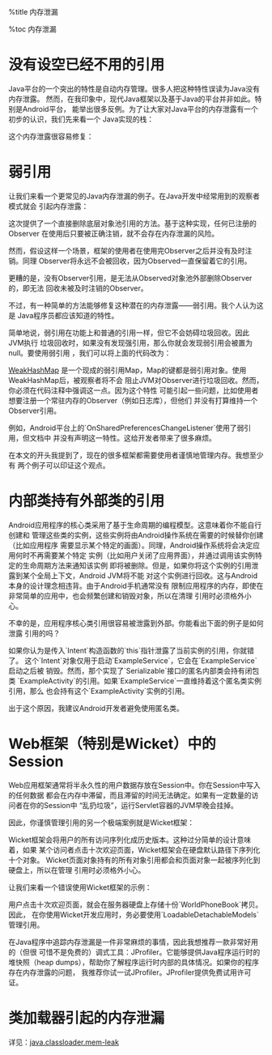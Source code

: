 %title 内存泄漏

%toc 内存泄漏

= 没有设空已经不用的引用 =

Java平台的一个突出的特性是自动内存管理。很多人把这种特性误读为Java没有内存泄露。
然而，在我印象中，现代Java框架以及基于Java的平台并非如此。特别是Android平台，
能举出很多反例。为了让大家对Java平台的内存泄露有一个初步的认识，我们先来看一个
Java实现的栈：

{{{class="brush: java; highlight: [10]"
class SimpleStack {
 
    private final Object[] objectPool = new Object[10];
    private int pointer = -1;
 
    public Object pop() {
        if(pointer < 0) {
            throw new IllegalStateException("no elements on stack");
        }
        return objectPool[pointer--]; // Error: not free the reference
    }
 
    public Object peek() {
        if(pointer < 0) {
            throw new IllegalStateException("no elements on stack");
        }
        return objectPool[pointer];
 
    }
 
    public void push(Object object) {
        if(pointer > 8) {
            throw new IllegalStateException("stack overflow");
        }
        objectPool[++pointer] = object;
    }
}
}}}

这个内存泄露很容易修复：

{{{class="brush: java; highlight: [8]"
public Object pop() {
    if (pointer < 1) {
        throw new IllegalStateException("no elements on stack");
    }
    try {
        return objectPool[pointer];
    } finally {
        objectPool[pointer--] = null;
    }
}
}}}

= 弱引用 =

让我们来看一个更常见的Java内存泄漏的例子。在Java开发中经常用到的观察者模式就会
引起内存泄露：

{{{class="brush: java"
class Observed {
 
    public interface Observer {
        void update();
    }
 
    private Collection<Observer> observers = new HashSet<Observer>();
 
    void addListener(Observer observer) {
        observers.add(observer);
    }
 
    void removeListener(Observer observer) {
        observers.remove(observer);
    }
 
}
}}}

这次提供了一个直接删除底层对象池引用的方法。基于这种实现，任何已注册的Observer
在使用后只要被正确注销，就不会存在内存泄漏的风险。

然而，假设这样一个场景，框架的使用者在使用完Observer之后并没有及时注销。同理
Observer将永远不会被回收，因为Observed一直保留着它的引用。

更糟的是，没有Observer引用，是无法从Observed对象池外部删除Observer的，即无法
回收未被及时注销的Observer。

不过，有一种简单的方法能够修复这种潜在的内存泄露——弱引用。我个人认为这是
Java程序员都应该知道的特性。

简单地说，弱引用在功能上和普通的引用一样，但它不会妨碍垃圾回收。因此JVM执行
垃圾回收时，如果没有发现强引用，那么你就会发现弱引用会被置为null。要使用弱引用
，我们可以将上面的代码改为：

{{{class="brush: java"
private Collection<Observer> observers = Collections.newSetFromMap(
        new WeakHashMap<Observer, Boolean>());
}}}

[[http://docs.oracle.com/javase/6/docs/api/java/util/WeakHashMap.html|WeakHashMap]]
是一个现成的弱引用Map，Map的键都是弱引用对象。使用WeakHashMap后，被观察者将不会
阻止JVM对Observer进行垃圾回收。然而，你必须在代码注释中强调这一点。因为这个特性
可能引起一些问题，比如使用者想要注册一个常驻内存的Observer（例如日志库），但他们
并没有打算维持一个Observer引用。

例如，Android平台上的`OnSharedPreferencesChangeListener`使用了弱引用，但文档中
并没有声明这一特性。这给开发者带来了很多麻烦。

在本文的开头我提到了，现在的很多框架都需要使用者谨慎地管理内存。我想至少有
两个例子可以印证这个观点。

= 内部类持有外部类的引用 =

Android应用程序的核心类采用了基于生命周期的编程模型。这意味着你不能自行创建和
管理这些类的实例，这些实例将由Android操作系统在需要的时候替你创建（比如应用程序
需要显示某个特定的画面）。同理，Android操作系统将会决定应用何时不再需要某个特定
实例（比如用户关闭了应用界面），并通过调用该实例特定的生命周期方法来通知该实例
即将被删除。但是，如果你将这个实例的引用泄露到某个全局上下文，Android JVM将不能
对这个实例进行回收。这与Android本身的设计理念相违背。由于Android手机通常没有
限制应用程序的内存，即使在非常简单的应用中，也会频繁创建和销毁对象，所以在清理
引用时必须格外小心。

不幸的是，应用程序核心类引用很容易被泄露到外部。你能看出下面的例子是如何泄露
引用的吗？

{{{class="brush: java; highlight: [7]"
class ExampleActivity extends Activity {

	@Override
	public void onCreate(Bundle bundle) {
		startService(
				new Intent(this, ExampleService.class).putExtra("mykey",
					new Serializable() {
						public String getInfo() {
							return "myinfo";
						}
					}
				)
		);
	}

}
}}}

如果你认为是传入`Intent`构造函数的`this`指针泄露了当前实例的引用，你就错了。
这个`Intent`对象仅用于启动`ExampleService`，它会在`ExampleService`启动之后被
销毁。然而，那个实现了`Serializable`接口的匿名内部类会持有闭包类
`ExampleActivity`的引用。如果`ExampleService`一直维持着这个匿名类实例引用，那么
也会持有这个`ExampleActivity`实例的引用。

出于这个原因，我建议Android开发者避免使用匿名类。

= Web框架（特别是Wicket）中的Session =

Web应用框架通常将半永久性的用户数据存放在Session中。你在Session中写入的任何数据
都会在内存中滞留，而且滞留的时间无法确定。如果有一定数量的访问者在你的Session中
“乱扔垃圾”，运行Servlet容器的JVM早晚会挂掉。

因此，你谨慎管理引用的另一个极端案例就是Wicket框架：

Wicket框架会将用户的所有访问序列化成历史版本。这种过分简单的设计意味着，如果
某个访问者点击十次欢迎页面，Wicket框架会在硬盘默认路径下序列化十个对象。
Wicket页面对象持有的所有对象引用都会和页面对象一起被序列化到硬盘上，所以在管理
引用时必须格外小心。

让我们来看一个错误使用Wicket框架的示例：

{{{class="brush: java"
class ExampleWelcomePage extends WebPage {
 
    private final List<People> peopleList;
 
    public ExampleWelcomePage (PageParameters pageParameters) {
        peopleList = new Service().getWorldPhonebook();
    }
}
}}}

用户点击十次欢迎页面，就会在服务器硬盘上存储十份`WorldPhoneBook`拷贝。因此，
在你使用Wicket开发应用时，务必要使用`LoadableDetachableModels`管理引用。

在Java程序中追踪内存泄漏是一件非常麻烦的事情，因此我想推荐一款非常好用的（但很
可惜不是免费的）调式工具：JProfiler。它能够提供Java程序运行时的堆快照（heap 
dumps），帮助你了解程序运行时内部的具体情况。如果你的程序存在内存泄露的问题，
我推荐你试一试JProfiler。JProfiler提供免费试用许可证。

= 类加载器引起的内存泄漏 =

详见：[[java.classloader.mem-leak]]
